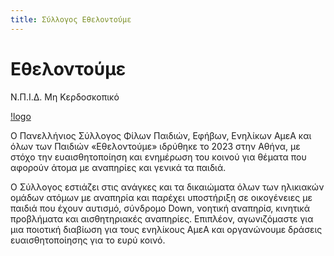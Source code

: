 ```yaml
---
title: Σύλλογος Εθελοντούμε
---
```


# Εθελοντούμε
Ν.Π.Ι.Δ. Μη Κερδοσκοπικό

[!logo](/img/logo.png)

Ο Πανελλήνιος Σύλλογος Φίλων Παιδιών, Εφήβων, Ενηλίκων ΑμεΑ και όλων των Παιδιών «Εθελοντούμε» ιδρύθηκε το 2023 στην Αθήνα, με στόχο την ευαισθητοποίηση και ενημέρωση του κοινού για θέματα που αφορούν άτομα με αναπηρίες και γενικά τα παιδιά.

Ο Σύλλογος εστιάζει στις ανάγκες και τα δικαιώματα όλων των ηλικιακών ομάδων ατόμων με αναπηρία και παρέχει υποστήριξη σε οικογένειες με παιδιά που έχουν αυτισμό, σύνδρομο Down, νοητική αναπηρίσ, κινητικά προβλήματα και αισθητηριακές αναπηρίες. Επιπλέον, αγωνιζόμαστε για μια ποιοτική διαβίωση για τους ενηλίκους ΑμεΑ και οργανώνουμε δράσεις ευαισθητοποίησης για το ευρύ κοινό.

